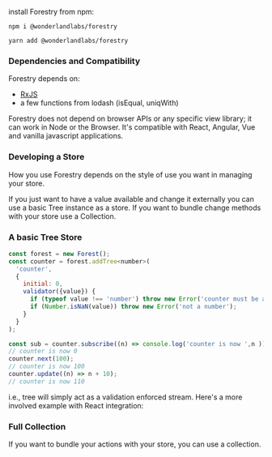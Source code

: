 
install Forestry from npm:

```
npm i @wonderlandlabs/forestry

yarn add @wonderlandlabs/forestry
```

### Dependencies and Compatibility

Forestry depends on:

* [RxJS](https://rxjs.dev/guide/overview)
* a few functions from lodash (isEqual, uniqWith)

Forestry does not depend on browser APIs or any specific view library; it can work in Node or the Browser.
It's compatible with React, Angular, Vue and vanilla javascript applications.

### Developing a Store

How you use Forestry depends on the style of use you want in managing your store.

If you just want to have a value available and change it externally you can use a basic
Tree instance as a store. If you want to bundle change methods with your store use a Collection.

### A basic Tree Store

```JavaScript
const forest = new Forest();
const counter = forest.addTree<number>(
  'counter',
  {
    initial: 0,
    validator({value}) {
      if (typeof value !== 'number') throw new Error('counter must be a number');
      if (Number.isNaN(value)) throw new Error('not a number');
    }
  }
);

const sub = counter.subscribe((n) => console.log('counter is now ',n ));
// counter is now 0
counter.next(100);
// counter is now 100
counter.update((n) => n + 10);
// counter is now 110

```

i.e., tree will simply act as a validation enforced stream. Here's a more
involved example with React integration:

<BuyEggsAndHamWithForestry show />


### Full Collection

If you want to bundle your actions with your store, you can use a collection.

<EggSample />
